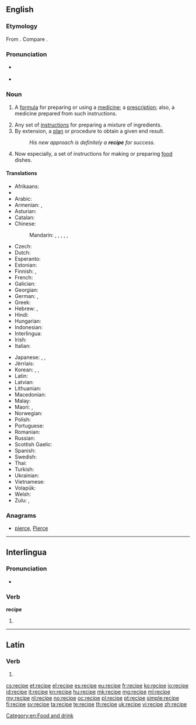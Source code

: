 ==English==
{{wikipedia}}

===Etymology===
From {{etyl|la|en}} {{term|recipiō||receive|lang=la}}. Compare {{term|receipt}}.

===Pronunciation===
* {{a|UK|US}} {{IPA|/ˈɹɛs.ɪ.pi/|/ˈɹɛs.ə.pi/}}
* {{audio|En-us-recipe.ogg|Audio (US)}}

===Noun===
{{en-noun}}

# {{context|medicine|archaic|lang=en}} A [[formula]] for preparing or using a [[medicine]]; a [[prescription]]; also, a medicine prepared from such instructions. {{defdate|from 16th c.}}
# Any set of [[instruction]]s for preparing a mixture of ingredients. {{defdate|from 17th c.}}
# By extension, a [[plan]] or procedure to obtain a given end result. {{defdate|from 17th c.}}
#: ''His new approach is definitely a '''recipe''' for success.''
# Now especially, a set of instructions for making or preparing [[food]] dishes. {{defdate|from 18th c.}}

====Translations====
{{trans-top|instructions for making or preparing food dishes}}
* Afrikaans: {{t-|af|resep}}
* {{trreq|sq}}
* Arabic: {{t-|ar|وصفة|f|tr=wáṣfa|sc=Arab}}
* Armenian: {{t|hy|բաղադրատոմս|sc=Armn}}, {{t|hy|ռեցեպտ|sc=Armn}}
* Asturian: {{t-|ast|receta|f}}
* Catalan: {{t-|ca|recepta|f}}
* Chinese:
*: Mandarin: {{t|cmn|烹飪法|sc=Hani}}, {{t|cmn|烹饪法|tr=pēngrènfǎ|sc=Hani}}, {{t|cmn|烹調法|sc=Hani}}, {{t|cmn|烹调法|tr=pēngtiáofǎ|sc=Hani}}, {{t|cmn|食譜|sc=Hani}}, {{t|cmn|食谱|tr=shípǔ|sc=Hani}}
* Czech: {{t+|cs|recept|m}}
* Dutch: {{t+|nl|recept|n}}
* Esperanto: {{t-|eo|recepto}}
* Estonian: {{t-|et|retsept}}
* Finnish: {{t+|fi|resepti}}, {{t-|fi|ruokaresepti}}
* French: {{t+|fr|recette|f}}
* Galician: {{t+|gl|receita|f}}
* Georgian: {{t-|ka|რეცეპტი|tr=rec'epti|sc=Geor}}
* German: {{t+|de|Rezept|n}}, {{t+|de|Kochrezept|n}}
* Greek: {{t+|el|συνταγή|f|tr=syntagí}}
* Hebrew: {{t-|he|מתכון|m|tr=matkón}}, {{t-|he|רצפט|m|tr=retsépt}}
* Hindi: {{t-|hi|नुस्खा|m|tr=nuskhā|sc=Deva}}
* Hungarian: {{t+|hu|recept}}
* Indonesian: {{t+|id|resep}}
* Interlingua: {{t-|ia|recepta}}
* Irish: {{t+|ga|oideas|m}}
* Italian: {{t+|it|ricetta|f}}
{{trans-mid}}
* Japanese: {{t-|ja|調理手順|tr=chōritejun}}, {{t+|ja|レシピ|tr=reshipi}}, {{t-|ja|料理法|tr=りょうりほう, ryōrihō|sc=Jpan}}
* Jèrriais: {{tø|roa-jer|èrchette|f}}
* Korean: {{t+|ko|처방|tr=cheobang|sc=Kore}}, {{t+|ko|조리법|tr=joribeop|sc=Kore}}, {{t-|ko|레시피|tr=resipi|sc=Kore}}
* Latin: {{t-|la|praeceptum|n}}
* Latvian: {{t-|lv|recepte|f}}
* Lithuanian: {{t-|lt|receptas|m}}
* Macedonian: {{t-|mk|рецепт|m|tr=recépt}}
* Malay: {{t+|ms|resipi}}
* Maori: {{t|mi|tohutohu tao kai}}, {{t|mi|tohutao}}
* Norwegian: {{t+|no|oppskrift|m|f}}
* Polish: {{t+|pl|przepis|m}}
* Portuguese: {{t+|pt|receita|f}}
* Romanian: {{t-|ro|reteta|f}}
* Russian: {{t+|ru|рецепт|m|tr=recépt}}
* Scottish Gaelic: {{t-|gd|reasabaidh|m}}
* Spanish: {{t+|es|receta|f}}
* Swedish: {{t+|sv|recept|n}}
* Thai: {{t-|th|สูตร|tr=sòot|sc=Thai}}
* Turkish: {{t-|tr|yemek tarifi}}
* Ukrainian: {{t-|uk|рецепт|m|tr=recépt}}
* Vietnamese: {{t+|vi|công thức}}
* Volapük: {{t-|vo|rezäp}}
* Welsh: {{t-|cy|resipi|f}}
* Zulu: {{t-|zu|isu|c5|c6}}, {{t-|zu|iresiphi|c5|c6}}
{{trans-bottom}}

===Anagrams===
* [[pierce#English|pierce]], [[Pierce#English|Pierce]]

[[Category:en:Food and drink]]

----

==Interlingua==

===Pronunciation===
* {{IPA|/reˈtsi.pe/|lang=ia}}

===Verb===
'''recipe'''

# {{ia-form of|recip|e}}

----

==Latin==

===Verb===
{{la-verb-form|recipe}}

# {{conjugation of|recipiō||2|s|pres|act|imp|lang=la}}

[[cs:recipe]]
[[et:recipe]]
[[el:recipe]]
[[es:recipe]]
[[eu:recipe]]
[[fr:recipe]]
[[ko:recipe]]
[[io:recipe]]
[[id:recipe]]
[[it:recipe]]
[[kn:recipe]]
[[hu:recipe]]
[[mk:recipe]]
[[mg:recipe]]
[[ml:recipe]]
[[my:recipe]]
[[nl:recipe]]
[[no:recipe]]
[[oc:recipe]]
[[pl:recipe]]
[[pt:recipe]]
[[simple:recipe]]
[[fi:recipe]]
[[sv:recipe]]
[[ta:recipe]]
[[te:recipe]]
[[th:recipe]]
[[uk:recipe]]
[[vi:recipe]]
[[zh:recipe]]